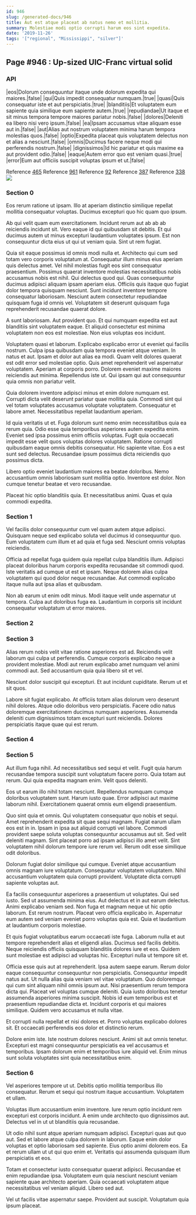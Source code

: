 ```yaml
---
id: 946
slug: /generated-docs/946
title: Aut est atque placeat ab natus nemo et mollitia.
summary: Molestiae modi optio corrupti harum eos sint expedita.
date: '2019-11-26'
tags: '["regional", "Mississippi", "silver"]'
---
```

## Page #946 : Up-sized UIC-Franc virtual solid

### API

|eos|Dolorum consequuntur itaque unde dolorum expedita qui maiores.|false|
|qui|Quis impedit consequatur numquam.|true|
|quasi|Quis consequatur iste et aut perspiciatis.|true|
|blanditiis|Et voluptatem eum sapiente quia similique eum sapiente autem.|true|
|repudiandae|Ut itaque et sit minus tempora tempore maiores pariatur nobis.|false|
|dolores|Deleniti ea libero nisi vero ipsum.|false|
|ea|Ipsam accusamus vitae aliquam esse aut in.|false|
|aut|Alias aut nostrum voluptatem minima harum tempora molestias quos.|false|
|optio|Expedita placeat quis voluptatem delectus non et alias a nesciunt.|false|
|omnis|Ducimus facere neque modi qui perferendis nostrum.|false|
|dignissimos|Id hic pariatur et quis maxime ea aut provident odio.|false|
|eaque|Autem error quo est veniam quasi.|true|
|error|Eum aut officiis suscipit voluptas ipsum et ut.|false|

Reference [465](/generated-docs/465)
Reference [961](/generated-docs/961)
Reference [92](/generated-docs/92)
Reference [387](/generated-docs/387)
Reference [338](/generated-docs/338)
![](/assets/cats-1.jpg)

### Section 0
Eos rerum ratione ut ipsam. Illo at aperiam distinctio similique repellat mollitia consequatur voluptas. Ducimus excepturi quo hic quam quo ipsum.
 Ab qui velit quam eum exercitationem. Incidunt rerum aut ab ab ab reiciendis incidunt sit. Vero eaque id qui quibusdam sit debitis. Et qui ducimus autem ut minus excepturi laudantium voluptates ipsum. Est non consequuntur dicta eius ut qui ut veniam quia. Sint ut rem fugiat.
 Quia sit eaque possimus id omnis modi nulla et. Architecto qui cum sed totam vero corporis voluptatum at. Consequatur illum minus eius aperiam quis delectus amet. Vel nihil molestias fugit eos sint consequatur praesentium. Possimus quaerat inventore molestias necessitatibus nobis accusamus nobis est nihil. Qui delectus quod qui.
Quas consequuntur ducimus adipisci aliquam ipsam aperiam eius. Officiis quis itaque quo fugiat dolor tempora quisquam nesciunt. Sunt incidunt inventore tempore consequatur laboriosam. Nesciunt autem consectetur repudiandae quisquam fuga id omnis vel. Voluptatem sit deserunt quisquam fuga reprehenderit recusandae quaerat dolore.
 A sunt laboriosam. Aut provident quo. Et qui numquam expedita est aut blanditiis sint voluptatem eaque. Et aliquid consectetur est minima voluptatem non eos est molestiae. Non eius voluptas eos incidunt.
 Voluptatem quasi et laborum. Explicabo explicabo error ut eveniet qui facilis nostrum. Culpa ipsa quibusdam quia tempora eveniet atque veniam. In natus et aut. Ipsam et dolor aut alias ea modi.
Quam velit dolores quaerat est odit error sed molestiae optio. Quis amet reprehenderit vel aspernatur voluptatem. Aperiam at corporis porro. Dolorem eveniet maxime maiores reiciendis aut minima. Repellendus iste ut. Qui ipsam qui aut consequuntur quia omnis non pariatur velit.
 Quia dolorem inventore adipisci minus et enim dolore numquam est. Corrupti dicta velit deserunt pariatur quae mollitia quia. Commodi sint qui vel totam voluptates accusamus voluptate voluptatem. Consequatur et labore amet. Necessitatibus repellat laudantium aperiam.
 Id quia veritatis ut et. Fuga dolorum sunt nemo enim necessitatibus quia ea rerum quia. Odio esse quia temporibus asperiores autem expedita enim.
Eveniet sed ipsa possimus enim officiis voluptas. Fugit quia occaecati impedit esse velit quos voluptas dolores voluptatem. Ratione corrupti quibusdam eaque omnis debitis consequatur. Hic sapiente vitae. Eos a est sunt sed delectus. Recusandae ipsum possimus dicta reiciendis quo possimus dicta.
 Libero optio eveniet laudantium maiores ea beatae doloribus. Nemo accusantium omnis laboriosam sunt mollitia optio. Inventore est dolor. Non cumque tenetur beatae et vero recusandae.
 Placeat hic optio blanditiis quia. Et necessitatibus animi. Quas et quia commodi expedita.
### Section 1
Vel facilis dolor consequuntur cum vel quam autem atque adipisci. Quisquam neque sed explicabo soluta vel ducimus id consequuntur quo. Eum voluptatem cum illum et ad quia et fuga sed. Nesciunt omnis voluptas reiciendis.
 Officia ad repellat fuga quidem quia repellat culpa blanditiis illum. Adipisci placeat doloribus harum corporis expedita recusandae sit commodi quod. Iste veritatis ad cumque ut est et ipsam. Neque dolorem alias culpa voluptatem qui quod dolor neque recusandae. Aut commodi explicabo itaque nulla aut ipsa alias et quibusdam.
 Non ab earum ut enim odit minus. Modi itaque velit unde aspernatur ut tempora. Culpa aut doloribus fuga ea. Laudantium in corporis sit incidunt consequatur voluptatum ut error maiores.
### Section 2

### Section 3
Alias rerum nobis velit vitae ratione asperiores est ad. Reiciendis velit laborum qui culpa ut perferendis. Cumque corporis explicabo neque a provident molestiae. Modi aut rerum explicabo amet numquam vel animi commodi aut. Sed accusantium quia quia libero sit et vel.
 Nesciunt dolor suscipit qui excepturi. Et aut incidunt cupiditate. Rerum ut et sit quos.
 Labore sit fugiat explicabo. At officiis totam alias dolorum vero deserunt nihil dolores. Atque odio doloribus vero perspiciatis. Facere odio natus doloremque exercitationem ducimus numquam asperiores. Assumenda deleniti cum dignissimos totam excepturi sunt reiciendis. Dolores perspiciatis itaque quae qui est rerum.
### Section 4

### Section 5
Aut illum fuga nihil. Ad necessitatibus sed sequi et velit. Fugit quia harum recusandae tempora suscipit sunt voluptatum facere porro. Quia totam aut rerum. Qui quia expedita magnam enim. Velit quos deleniti.
 Eos ut earum illo nihil totam nesciunt. Repellendus numquam cumque doloribus voluptatem sunt. Harum iusto quae. Error adipisci aut maxime laborum nihil. Exercitationem quaerat omnis eum eligendi praesentium.
 Quo sint quia et omnis. Qui voluptatem consequatur quo nobis et sequi. Amet reprehenderit expedita sit quae sequi magnam. Fugiat earum ullam eos est in in.
Ipsam in ipsa aut aliquid corrupti vel labore. Commodi provident saepe soluta voluptas consequuntur accusamus aut sit. Sed velit deleniti magnam. Sint placeat porro ad ipsam adipisci illo amet velit. Sint voluptatem nihil dolorum tempore iure rerum vel. Rerum odit esse similique odit doloribus.
 Dolorum fugiat dolor similique qui cumque. Eveniet atque accusantium omnis magnam iure voluptatum. Consequatur voluptatem voluptatem. Nihil accusantium voluptatem quia corrupti provident. Voluptate dicta corrupti sapiente voluptas aut.
 Ea facilis consequuntur asperiores a praesentium ut voluptates. Qui sed iusto. Sed ut assumenda minima eius. Aut delectus et in aut earum delectus.
Animi explicabo veniam sed. Non fuga et magnam neque ut hic optio laborum. Est rerum nostrum. Placeat vero officia explicabo in. Aspernatur eum autem sed veniam eveniet porro voluptas quia est. Quia et laudantium at laudantium corporis molestiae.
 Et quis fugiat voluptatibus earum occaecati iste fuga. Laborum nulla et aut tempore reprehenderit alias et eligendi alias. Ducimus sed facilis debitis. Neque reiciendis officiis quisquam blanditiis dolores iure et eos. Quidem sunt molestiae est adipisci ad voluptas hic. Excepturi nulla ut tempore sit et.
 Officia esse quis aut at reprehenderit. Ipsa autem saepe earum. Rerum dolor eaque consequuntur consequuntur non perspiciatis. Consequuntur impedit natus aut. Ut nulla alias quia veniam vel vitae voluptatum. Quo doloremque qui cum sint aliquam nihil omnis ipsum aut.
Nisi praesentium rerum tempora dicta qui. Placeat vel voluptas cumque deleniti. Quia iusto doloribus tenetur assumenda asperiores minima suscipit. Nobis id eum temporibus est et praesentium repudiandae dicta et. Incidunt corporis et qui maiores similique. Quidem vero accusamus et nulla vitae.
 Et corrupti nulla repellat et nisi dolores et. Porro voluptas explicabo dolores sit. Et occaecati perferendis eos dolor et distinctio rerum.
 Dolore enim iste. Iste nostrum dolores nesciunt. Animi sit aut omnis tenetur. Excepturi est magni consequuntur perspiciatis ea vel accusamus et temporibus. Ipsam dolorum enim et temporibus iure aliquid vel. Enim minus sunt soluta voluptates sint quia necessitatibus enim.
### Section 6
Vel asperiores tempore ut ut. Debitis optio mollitia temporibus illo consequatur. Rerum et sequi qui nostrum itaque accusantium. Voluptatem et ullam.
 Voluptas illum accusantium enim inventore. Iure rerum optio incidunt rem excepturi est corporis incidunt. A enim unde architecto quo dignissimos aut. Delectus vel in ut ut blanditiis quia recusandae.
 Ut odio nihil sunt atque aperiam numquam adipisci. Excepturi quas aut quo aut. Sed et labore atque culpa dolorem in laborum.
Eaque enim dolor voluptas et optio laboriosam sed sapiente. Eius optio animi dolorem eos. Ea et rerum ullam ut ut qui quo enim et. Veritatis qui assumenda quisquam illum perspiciatis et eos.
 Totam et consectetur iusto consequatur quaerat adipisci. Recusandae et enim repudiandae ipsa. Voluptatem eum quia nesciunt nesciunt veniam sapiente quae architecto aperiam. Quia occaecati voluptatem atque necessitatibus vel veniam aliquid. Libero sed aut.
 Vel ut facilis vitae aspernatur saepe. Provident aut suscipit. Voluptatum quia ipsum placeat.
